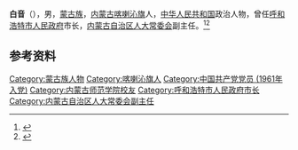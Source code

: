 '''白音'''（{{bd|1939年|11月|}}），男，[[蒙古族|蒙古族]]，[[内蒙古|内蒙古]][[喀喇沁旗|喀喇沁旗]]人，[[中华人民共和国|中华人民共和国]]政治人物，曾任[[呼和浩特市人民政府|呼和浩特市人民政府]]市长，[[内蒙古自治区人大常委会|内蒙古自治区人大常委会]]副主任。<ref>{{cite book|title=中囯人名大辞典·现任党政军领导人物卷|author=廖盖隆等编|year=1990|publisher=上海辞书出版社|location=上海|page=}}</ref><ref>{{Cite book|title=中华人民共和国职官志|author=何虎生, 李耀东, 向常福主编|publisher=中国社会出版社|year=2003|isbn=9787800883934|location=北京|pages=}}</ref>

== 参考资料 ==
{{reflist}}

{{中国人物小作品}}
{{呼和浩特市市长}}

{{Authority control}}
{{DEFAULTSORT:B}}
[[Category:蒙古族人物|Category:蒙古族人物]]
[[Category:喀喇沁旗人|Category:喀喇沁旗人]]
[[Category:中国共产党党员_(1961年入党)|Category:中国共产党党员 (1961年入党)]]
[[Category:内蒙古师范学院校友|Category:内蒙古师范学院校友]]
[[Category:呼和浩特市人民政府市长|Category:呼和浩特市人民政府市长]]
[[Category:内蒙古自治区人大常委会副主任|Category:内蒙古自治区人大常委会副主任]]